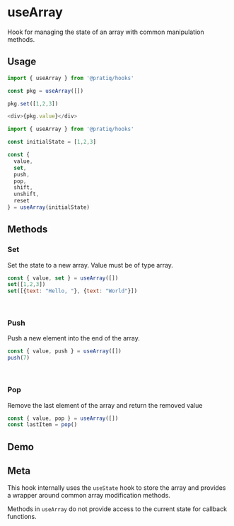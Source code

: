 <BrowserOnly />


# useArray

Hook for managing the state of an array with common manipulation methods.









## Usage

<Tabs>

<TabItem value='simple' label='Simple'>

```js 
import { useArray } from '@pratiq/hooks'

const pkg = useArray([])

pkg.set([1,2,3])

<div>{pkg.value}</div>
```

</TabItem>

<TabItem value='advanced' label='Advanced'>

```js
import { useArray } from '@pratiq/hooks'

const initialState = [1,2,3]

const {
  value, 
  set, 
  push, 
  pop, 
  shift, 
  unshift,
  reset
} = useArray(initialState)
```

</TabItem>

</Tabs>







## Methods

### Set
Set the state to a new array. Value must be of type array.

```js
const { value, set } = useArray([])
set([1,2,3])
set([{text: "Hello, "}, {text: "World"}])
```
<br />

### Push
Push a new element into the end of the array.

```js
const { value, push } = useArray([])
push(7)
```

<br />

### Pop 
Remove the last element of the array and return the removed value

```js
const { value, pop } = useArray([])
const lastItem = pop()
```








## Demo

<DemoComponent />








## Meta

This hook internally uses the `useState` hook to store the array and provides 
a wrapper around common array modification methods. 

Methods in `useArray` do
not provide access to the current state for callback functions.